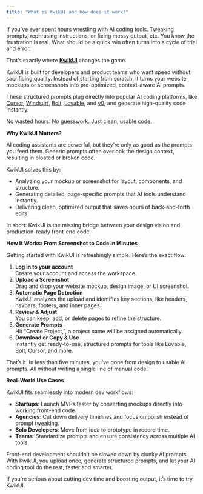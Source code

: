 ```yaml
---
title: "What is KwikUI and how does it work?"
---
```


If you’ve ever spent hours wrestling with AI coding tools. Tweaking prompts, rephrasing instructions, or fixing messy output, etc. You know the frustration is real. What should be a quick win often turns into a cycle of trial and error.

That’s exactly where [**KwikUI**](https://www.kwikui.com/) changes the game.

KwikUI is built for developers and product teams who want speed without sacrificing quality. Instead of starting from scratch, it turns your website mockups or screenshots into pre-optimized, context-aware AI prompts.

These structured prompts plug directly into popular AI coding platforms, like [Cursor](https://cursor.com/), [Windsurf](https://windsurf.com/), [Bolt](https://bolt.new/), [Lovable](https://lovable.dev/), and [v0](https://v0.app/), and generate high-quality code instantly.

No wasted hours. No guesswork. Just clean, usable code.

**Why KwikUI Matters?**

AI coding assistants are powerful, but they’re only as good as the prompts you feed them. Generic prompts often overlook the design context, resulting in bloated or broken code.

KwikUI solves this by:

- Analyzing your mockup or screenshot for layout, components, and structure.
- Generating detailed, page-specific prompts that AI tools understand instantly.
- Delivering clean, optimized output that saves hours of back-and-forth edits.

In short: KwikUI is the missing bridge between your design vision and production-ready front-end code.

**How It Works: From Screenshot to Code in Minutes**

Getting started with KwikUI is refreshingly simple. Here’s the exact flow:

1. **Log in to your account**\
   Create your account and access the workspace.
2. **Upload a Screenshot**\
   Drag and drop your website mockup, design image, or UI screenshot.
3. **Automatic Page Detection**\
   KwikUI analyzes the upload and identifies key sections, like headers, navbars, footers, and inner pages.
4. **Review & Adjust**\
   You can keep, add, or delete pages to refine the structure.
5. **Generate Prompts**\
   Hit “Create Project,”, a project name will be assigned automatically.
6. **Download or Copy & Use**\
   Instantly get ready-to-use, structured prompts for tools like Lovable, Bolt, Cursor, and more.

That’s it. In less than five minutes, you’ve gone from design to usable AI prompts. All without writing a single line of manual code.

**Real-World Use Cases**

KwikUI fits seamlessly into modern dev workflows:

- **Startups**: Launch MVPs faster by converting mockups directly into working front-end code.
- **Agencies**: Cut down delivery timelines and focus on polish instead of prompt tweaking.
- **Solo Developers**: Move from idea to prototype in record time.
- **Teams**: Standardize prompts and ensure consistency across multiple AI tools.

Front-end development shouldn’t be slowed down by clunky AI prompts. With KwikUI, you upload once, generate structured prompts, and let your AI coding tool do the rest, faster and smarter.

If you’re serious about cutting dev time and boosting output, it’s time to try KwikUI.